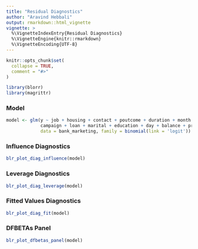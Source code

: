 ```yaml
---
title: "Residual Diagnostics"
author: "Aravind Hebbali"
output: rmarkdown::html_vignette
vignette: >
  %\VignetteIndexEntry{Residual Diagnostics}
  %\VignetteEngine{knitr::rmarkdown}
  %\VignetteEncoding{UTF-8}
---
```


```r
knitr::opts_chunk$set(
  collapse = TRUE,
  comment = "#>"
)
```

```r
library(blorr)
library(magrittr)
```

### Model

```r
model <- glm(y ~ job + housing + contact + poutcome + duration + month +
             campaign + loan + marital + education + day + balance + previous, 
             data = bank_marketing, family = binomial(link = 'logit'))
```

### Influence Diagnostics

```r
blr_plot_diag_influence(model)
```

### Leverage Diagnostics

```r
blr_plot_diag_leverage(model)
```

### Fitted Values Diagnostics

```r
blr_plot_diag_fit(model)
```

### DFBETAs Panel

```r
blr_plot_dfbetas_panel(model)
```

